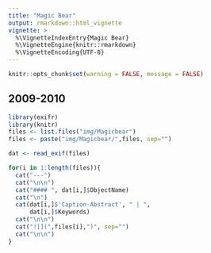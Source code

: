 ```yaml
---
title: "Magic Bear"
output: rmarkdown::html_vignette
vignette: >
  %\VignetteIndexEntry{Magic Bear}
  %\VignetteEngine{knitr::rmarkdown}
  %\VignetteEncoding{UTF-8}
---
```


```r
knitr::opts_chunk$set(warning = FALSE, message = FALSE)
```

## 2009-2010

```r
library(exifr)
library(knitr)
files <- list.files("img/Magicbear")
files <- paste("img/Magicbear/",files, sep="")

dat <- read_exif(files)

for(i in 1:length(files)){
  cat("---")
  cat("\n\n")
  cat("#### ", dat[i,]$ObjectName)
  cat("\n")
  cat(dat[i,]$'Caption-Abstract', " | ",
      dat[i,]$Keywords)
  cat("\n\n")
  cat("![](",files[i],")", sep="")
  cat("\n\n")
}
```




